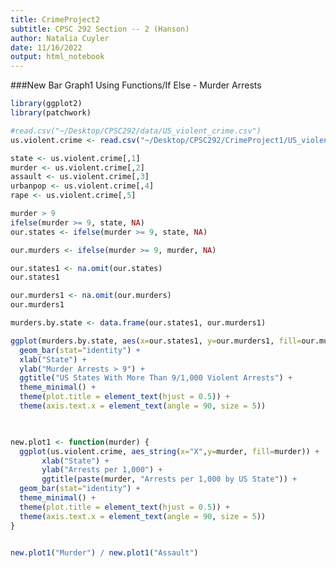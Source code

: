 ```yaml
---
title: CrimeProject2
subtitle: CPSC 292 Section -- 2 (Hanson)
author: Natalia Cuyler
date: 11/16/2022
output: html_notebook
---
```



###New Bar Graph1 Using Functions/If Else - Murder Arrests

```r
library(ggplot2)
library(patchwork)

#read.csv("~/Desktop/CPSC292/data/US_violent_crime.csv")
us.violent.crime <- read.csv("~/Desktop/CPSC292/CrimeProject1/US_violent_crime 2.csv")


```

```r
state <- us.violent.crime[,1]
murder <- us.violent.crime[,2]
assault <- us.violent.crime[,3]
urbanpop <- us.violent.crime[,4]
rape <- us.violent.crime[,5]
```

```r
murder > 9
ifelse(murder >= 9, state, NA)
our.states <- ifelse(murder >= 9, state, NA)

our.murders <- ifelse(murder >= 9, murder, NA)

our.states1 <- na.omit(our.states)
our.states1

our.murders1 <- na.omit(our.murders)
our.murders1

murders.by.state <- data.frame(our.states1, our.murders1)

ggplot(murders.by.state, aes(x=our.states1, y=our.murders1, fill=our.murders1)) +
  geom_bar(stat="identity") +
  xlab("State") +
  ylab("Murder Arrests > 9") +
  ggtitle("US States With More Than 9/1,000 Violent Arrests") +
  theme_minimal() +
  theme(plot.title = element_text(hjust = 0.5)) +
  theme(axis.text.x = element_text(angle = 90, size = 5)) 

  
```

```r
new.plot1 <- function(murder) {
  ggplot(us.violent.crime, aes_string(x="X",y=murder, fill=murder)) +
       xlab("State") +
       ylab("Arrests per 1,000") +
       ggtitle(paste(murder, "Arrests per 1,000 by US State")) + 
  geom_bar(stat="identity") +
  theme_minimal() +
  theme(plot.title = element_text(hjust = 0.5)) +
  theme(axis.text.x = element_text(angle = 90, size = 5)) 
}


new.plot1("Murder") / new.plot1("Assault")

 
```